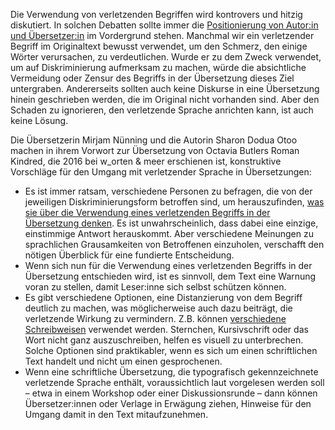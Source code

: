 
Die Verwendung von verletzenden Begriffen wird kontrovers und hitzig diskutiert. In solchen Debatten sollte immer die [Positionierung von Autor:in und Übersetzer:in](#positionalities) im Vordergrund stehen. Manchmal wir ein verletzender Begriff im Originaltext bewusst verwendet, um den Schmerz, den einige Wörter verursachen, zu verdeutlichen. Wurde er zu dem Zweck verwendet, um auf Diskriminierung aufmerksam zu machen, würde die absichtliche Vermeidung oder Zensur des Begriffs in der Übersetzung dieses Ziel untergraben. Andererseits sollten auch keine Diskurse in eine Übersetzung hinein geschrieben werden, die im Original nicht vorhanden sind. Aber den Schaden zu ignorieren, den verletzende Sprache anrichten kann, ist auch keine Lösung.

Die Übersetzerin Mirjam Nünning und die Autorin Sharon Dodua Otoo machen in ihrem Vorwort zur Übersetzung von Octavia Butlers Roman Kindred, die 2016 bei w_orten & meer erschienen ist, konstruktive Vorschläge für den Umgang mit verletzender Sprache in Übersetzungen:

-   Es ist immer ratsam, verschiedene Personen zu befragen, die von der jeweiligen Diskriminierungsform betroffen sind, um herauszufinden, [was sie über die Verwendung eines verletzenden Begriffs in der Übersetzung denken](#collaboration). Es ist unwahrscheinlich, dass dabei eine einzige, einstimmige Antwort herauskommt. Aber verschiedene Meinungen zu sprachlichen Grausamkeiten von Betroffenen einzuholen, verschafft den nötigen Überblick für eine fundierte Entscheidung.
-   Wenn sich nun für die Verwendung eines verletzenden Begriffs in der Übersetzung entschieden wird, ist es sinnvoll, dem Text eine Warnung voran zu stellen, damit Leser:inne sich selbst schützen können.
-   Es gibt verschiedene Optionen, eine Distanzierung von dem Begriff deutlich zu machen, was möglicherweise auch dazu beiträgt, die verletzende Wirkung zu vermindern. Z.B. können [verschiedene Schreibweisen](#typographic-options) verwendet werden. Sternchen, Kursivschrift oder das Wort nicht ganz auszuschreiben, helfen es visuell zu unterbrechen. Solche Optionen sind praktikabler, wenn es sich um einen schriftlichen Text handelt und nicht um einen gesprochenen.
-   Wenn eine schriftliche Übersetzung, die typografisch gekennzeichnete verletzende Sprache enthält, voraussichtlich laut vorgelesen werden soll – etwa in einem Workshop oder einer Diskussionsrunde – dann können Übersetzer:innen oder Verlage in Erwägung ziehen, Hinweise für den Umgang damit in den Text mitaufzunehmen.

<TermExampleContainer>
    <TermExample term="Mohr" />
    <TermExample term="Negro" />
</TermExampleContainer>
